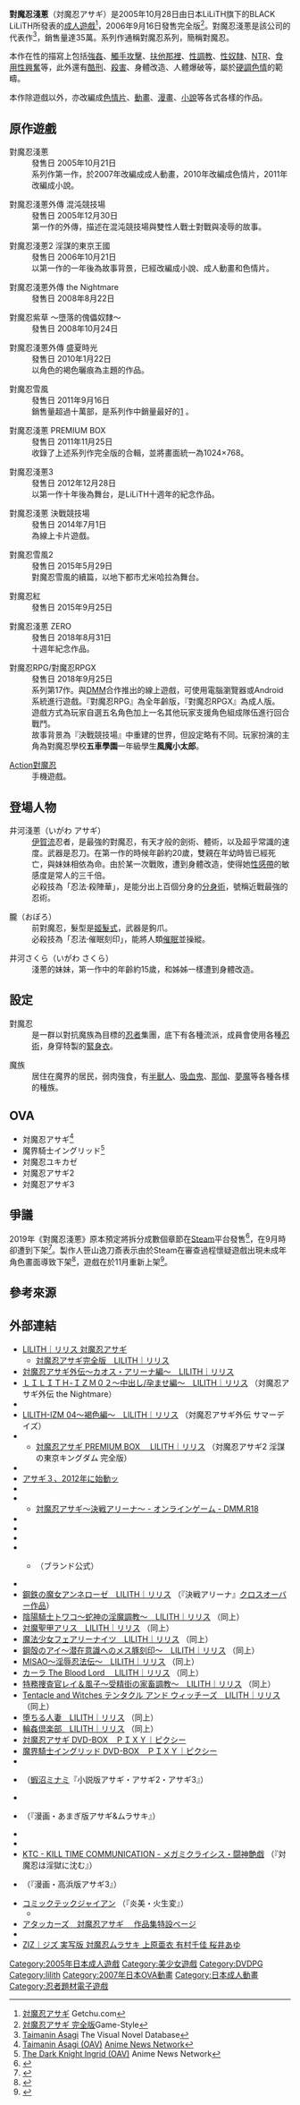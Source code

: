 {{noteTA
|T=zh-tw:對魔忍淺蔥;zh-cn:对魔忍阿莎姬
|1=zh-tw:淺蔥;zh-cn:阿莎姬
}}
{{Infobox animanga/Headerofja
|title= 對魔忍淺蔥
|image= 
|size= 
|caption= 
|japanese= 対魔忍アサギ
|english= 
|kana= たいまにんアサギ
|romaji= Taimanin Asagi
|genre= 奇幻
}}
{{Infobox animanga/name
|original= 
|official= 
|formal= 
|common= 對魔忍淺-{}-蔥、对魔忍阿-{}-莎姬
}}
{{Infobox animanga/Game
|標題=
|類型=冒險
|使用平台=Windows 98SE/Me/2000/XP（初版）<br>Windows XP/Vista/7（完全版）<br>[[DVD播放機|DVD播放機]]（[[DVDPG|DVDPG]]）
|遊戲引擎=
|開發團隊=BLACK LiLiTH
|代理商=BLACK LiLiTH（初版）<br>ANIME LiLiTH（完全版、合集版）<br>AICHERRY（DVDPG）
|製作人=
|監製=笹＠
|腳本=大東縛、木全信二（完全版）
|程式=
|音樂=
|美術=カガミ
|遊戲人數=1
|發售日=2005年10月21日（DL版）<br>2005年10月28日（盒裝版）<br>2006年9月16日（DL完全版）<br>2006年9月29日（盒裝完全版）<br>2008年10月23日（DVDPG）<br>2011年11月25日（合集版）
|對象年齡=18禁
|結局數=
}}
{{Infobox animanga/OVA
|ONA= 
|標題= 
|原案= 
|原作= 
|總導演= 
|導演= むらかみてるあき
|系列構成= 
|劇本= 山口一
|人物原案= カガミ
|人物設定= むらかみてるあき
|機械設定= 
|音樂= 
|音樂製作= 
|動畫製作= 
|製作= PIXY
|書籍= 
|出版商= 
|代理發行= 
|其他代理發行=
|網路= 
|發售日= 2007年2月24日－2008年8月23日
|開始= 
|結束= 
|話數= 4
|其他= 成人動畫
|版權= 
}}
{{Infobox animanga/Novel
|輕小說= 
|標題= 
|原作=Lilith
|作者= 蝦沼ミナミ
|插圖= カガミ
|出版社= [[PARADIGM|PARADIGM]]
|其他出版社= 
|連載雜誌= 
|label= ぷちぱら文庫
|網路= 
|發售日= 2011年10月28日
|開始= 
|結束= 
|冊數= 1
|話數= 
|其他= 成人小說
|版權=
}}
{{Infobox animanga/Footerofja}}
'''對魔忍淺蔥'''（対魔忍アサギ）是2005年10月28日由日本LiLiTH旗下的BLACK LiLiTH所發表的[[日本成人遊戲|成人遊戲]]<ref>[http://www.getchu.com/soft.phtml?id=205801 対魔忍アサギ] {{Wayback|url=http://www.getchu.com/soft.phtml?id=205801 |date=20141219170608 }}Getchu.com{{ja}}</ref>，2006年9月16日發售完全版<ref>[http://www.game-style.jp/lilith/backnumber/200608/29/00asa_li.php 対魔忍アサギ 完全版]{{Dead link|date=2019年10月 |bot=InternetArchiveBot |fix-attempted=yes }}Game-Style{{ja}}</ref>。對魔忍淺蔥是該公司的代表作<ref>[https://vndb.org/v731 Taimanin Asagi] {{Wayback|url=https://vndb.org/v731 |date=20210208214232 }}The Visual Novel Database{{en}}</ref>，銷售量達35萬。系列作通稱對魔忍系列，簡稱對魔忍。

本作在性的描寫上包括[[強姦|強姦]]、[[觸手攻擊|觸手攻擊]]、[[扶他那裡|扶他那裡]]、[[性調教|性調教]]、[[性奴隸|性奴隸]]、[[NTR|NTR]]、[[食用性興奮|食用性興奮]]等，此外還有[[酷刑|酷刑]]、[[殺害|殺害]]、身體改造、人體爆破等，屬於[[硬調色情|硬調色情]]的範疇。

本作除遊戲以外，亦改編成[[色情片|色情片]]、[[動畫|動畫]]、[[漫畫|漫畫]]、[[小說|小說]]等各式各樣的作品。

==原作遊戲==
;對魔忍淺蔥
:發售日 2005年10月21日
:系列作第一作，於2007年改編成成人動畫，2010年改編成色情片，2011年改編成小說。

;對魔忍淺蔥外傳 混沌競技場
:發售日 2005年12月30日
:第一作的外傳，描述在混沌競技場與雙性人戰士對戰與凌辱的故事。

;對魔忍淺蔥2 淫謀的東京王國
:發售日 2006年10月21日
:以第一作的一年後為故事背景，已經改編成小說、成人動畫和色情片。

;對魔忍淺蔥外傳 the Nightmare
:發售日 2008年8月22日

;對魔忍紫草 〜墮落的傀儡奴隸〜
:發售日 2008年10月24日

;對魔忍淺蔥外傳 盛夏時光
:發售日 2010年1月22日
:以角色的褐色曬痕為主題的作品。

;對魔忍雪風
:發售日 2011年9月16日
:銷售量超過十萬部，是系列作中銷量最好的[https://twitter.com/sasalilith/status/646755027193888768] {{Wayback|url=https://twitter.com/sasalilith/status/646755027193888768 |date=20160310191933 }}。

;對魔忍淺蔥 PREMIUM BOX
:發售日 2011年11月25日
:收錄了上述系列作完全版的合輯，並將畫面統一為1024×768。

;對魔忍淺蔥3
:發售日 2012年12月28日
:以第一作十年後為舞台，是LiLiTH十週年的紀念作品。

;對魔忍淺蔥 決戰競技場
:發售日 2014年7月1日
:為線上卡片遊戲。

;對魔忍雪風2
:發售日 2015年5月29日
:對魔忍雪風的續篇，以地下都市尤米哈拉為舞台。

;對魔忍紅
:發售日 2015年9月25日

;對魔忍淺蔥 ZERO
:發售日 2018年8月31日
:十週年紀念作品。

;對魔忍RPG/對魔忍RPGX
:發售日 2018年9月25日
:系列第17作。與[[DMM.com|DMM]]合作推出的線上遊戲，可使用電腦瀏覽器或Android系統進行遊戲。『對魔忍RPG』為全年齡版，『對魔忍RPGX』為成人版。
:遊戲方式為玩家自選五名角色加上一名其他玩家支援角色組成隊伍進行回合戰鬥。
:故事背景為『決戰競技場』中重建的世界，但設定略有不同。玩家扮演的主角為對魔忍學校'''五車學園'''一年級學生'''風魔小太郎'''。

;[[Action對魔忍|Action對魔忍]]
:手機遊戲。

==登場人物==
;井河淺蔥（いがわ アサギ）
:[[伊賀流|伊賀流]]忍者，是最強的對魔忍，有天才般的劍術、體術，以及超乎常識的速度。武器是忍刀。在第一作的時候年齡約20歲，雙親在年幼時皆已經死亡，與妹妹相依為命。由於某一次戰敗，遭到身體改造，使得她[[性感帶|性感帶]]的敏感度是常人的三千倍。
:必殺技為「忍法‧殺陣華」，是能分出上百個分身的[[分身術|分身術]]，號稱近戰最強的忍術。

;朧（おぼろ）
:前對魔忍，髮型是[[姬髮式|姬髮式]]，武器是鉤爪。
:必殺技為「忍法‧催眠刻印」，能將人類[[催眠|催眠]]並操縱。

;井河さくら（いがわ さくら）
:淺蔥的妹妹，第一作中的年齡約15歲，和姊姊一樣遭到身體改造。

==設定==
;對魔忍
:是一群以對抗魔族為目標的[[忍者|忍者]]集團，底下有各種流派，成員會使用各種[[忍術|忍術]]，身穿特製的[[緊身衣|緊身衣]]。

;魔族
:居住在魔界的居民，弱肉強食，有[[半獸人|半獸人]]、[[吸血鬼|吸血鬼]]、[[那伽|那伽]]、[[夢魔|夢魔]]等各種各樣的種族。

==OVA==
*対魔忍アサギ<ref>[http://www.animenewsnetwork.com/encyclopedia/anime.php?id=7830 Taimanin Asagi (OAV)] {{Wayback|url=http://www.animenewsnetwork.com/encyclopedia/anime.php?id=7830 |date=20200924000411 }}[[Anime_News_Network|Anime News Network]]{{en}}</ref>
*魔界騎士イングリッド<ref>[http://www.animenewsnetwork.com/encyclopedia/anime.php?id=11366 The Dark Knight Ingrid (OAV)] {{Wayback|url=http://www.animenewsnetwork.com/encyclopedia/anime.php?id=11366 |date=20201021013759 }}Anime News Network{{en}}</ref>
*対魔忍ユキカゼ
*対魔忍アサギ2
*対魔忍アサギ3

==爭議==
2019年《對魔忍淺蔥》原本預定將拆分成數個章節在[[Steam|Steam]]平台發售<ref>{{cite web |title=重口味18禁《對魔忍阿莎姬》登上Steam，是一款又殘酷又悲壯的成人遊戲 🔞 |url=https://www.4gamers.com.tw/news/detail/39983/lilith-taimanin-asagi-is-coming-to-steam |website=4Gamers |language=zh-tw |date=2019-08-14 |access-date=2019-09-08 |archive-date=2019-08-19 |archive-url=https://web.archive.org/web/20190819125813/https://www.4gamers.com.tw/news/detail/39983/lilith-taimanin-asagi-is-coming-to-steam |dead-url=no }}</ref>，在9月時卻遭到下架<ref>{{cite web |title=Steam🔞《對魔忍阿莎姬》遭無預警下架，LiLith發行頁面也被消失 |url=https://www.4gamers.com.tw/news/detail/40257/lilith-taimanin-asagi-is-shut-down-by-steam |website=4Gamers |language=zh-tw |date=2019-09-05}}</ref>。製作人笹山逸刀斎表示由於Steam在審查過程懷疑遊戲出現未成年角色畫面導致下架<ref>{{cite web |title=Steam🔞《對魔忍》重新上架，淺蔥回來解決問題了 |url=https://www.4gamers.com.tw/news/detail/41252/taimanin-asagi-comes-back-to-steam |website=4Gamers |language=zh-tw |date=2019-11-26 |access-date=2019-12-22 |archive-date=2019-12-22 |archive-url=https://web.archive.org/web/20191222020206/https://www.4gamers.com.tw/news/detail/41252/taimanin-asagi-comes-back-to-steam |dead-url=no }}</ref>，遊戲在於11月重新上架<ref>{{cite web |title=《對魔忍 淺蔥》重回 Steam！官方特別標註全員已成年 |url=https://games.yahoo.com.tw/taimanin-asagi-033038326.html |website=Yahoo奇摩 |language=zh-tw |date=2019年11月24日 |access-date=2019年12月22日 |archive-date=2019年12月22日 |archive-url=https://web.archive.org/web/20191222020833/https://games.yahoo.com.tw/taimanin-asagi-033038326.html |dead-url=no }}</ref>。

==參考來源==
{{reflist|2}}

==外部連結==
<!-- [[facebook|facebook]]などの[[SNS|SNS]]類は[[WP:ELNO#掲載すべきでない外部リンク|WP:ELNO#掲載すべきでない外部リンク]]なので加えないで下さい -->
* [https://www.lilith-soft.com/index.php/black/product24 LILITH｜リリス 対魔忍アサギ] {{Wayback|url=https://www.lilith-soft.com/index.php/black/product24 |date=20201101020602 }}
** [https://www.lilith-soft.com/index.php/anime/product02 <nowiki>対魔忍アサギ完全版　LILITH｜リリス</nowiki>] {{Wayback|url=https://www.lilith-soft.com/index.php/anime/product02 |date=20210228153012 }}
* [https://www.lilith-soft.com/index.php/black/product25 <nowiki>対魔忍アサギ外伝〜カオス・アリーナ編〜　LILITH｜リリス</nowiki>] {{Wayback|url=https://www.lilith-soft.com/index.php/black/product25 |date=20210116114951 }}
* [https://www.lilith-soft.com/index.php/lilith/product27 ＬＩＬＩＴＨ-ＩＺＭ０２〜中出し/孕ませ編〜　LILITH｜リリス] {{Wayback|url=https://www.lilith-soft.com/index.php/lilith/product27 |date=20201124094622 }}（対魔忍アサギ外伝 the Nightmare）
* {{Cite web |url=https://www.lilith-soft.com/index.php/black/product40 |title=対魔忍ムラサキ〜くノ一傀儡奴隷に堕つ〜　LILITH｜リリス |accessdate=2017-10-17 |ref=TNMWEB |archive-date=2021-05-15 |archive-url=https://web.archive.org/web/20210515112630/https://www.lilith-soft.com/index.php/black/product40 |dead-url=no }}
* [https://www.lilith-soft.com/index.php/lilith/product34 LILITH-IZM 04〜褐色編〜　LILITH｜リリス] {{Wayback|url=https://www.lilith-soft.com/index.php/lilith/product34 |date=20201124101220 }}（対魔忍アサギ外伝 サマーデイズ）
* {{Cite web |url=https://www.lilith-soft.com/index.php/black/product31 |title=<nowiki>対魔忍アサギ２〜淫謀の東京キングダム〜　LILITH｜リリス</nowiki> |accessdate=2015-03-07 |ref=TNA2 |archive-date=2020-08-15 |archive-url=https://web.archive.org/web/20200815021341/https://www.lilith-soft.com/index.php/black/product31 |dead-url=no }}
** [https://www.lilith-soft.com/anime/product07_asagi2 <nowiki>対魔忍アサギ PREMIUM BOX 　LILITH｜リリス</nowiki>] {{Wayback|url=https://www.lilith-soft.com/anime/product07_asagi2 |date=20210117153701 }}（対魔忍アサギ2 淫謀の東京キングダム 完全版）
* {{Cite web |url=https://www.lilith-soft.com/index.php/anime/product07 |title=対魔忍アサギ PREMIUM BOX 　LILITH｜リリス |accessdate=2017-10-17 |ref=TNAPBWEB |archive-date=2020-09-20 |archive-url=https://web.archive.org/web/20200920143233/https://www.lilith-soft.com/index.php/anime/product07 |dead-url=no }}
* [https://web.archive.org/web/20190422233559/http://www.lilith-soft.com/anime/yokoku_asagi3.html アサギ３、2012年に始動ッ]
* {{Cite web |url=https://www.lilith-soft.com/anime/product11 |title=対魔忍アサギ３　LILITH｜リリス |accessdate=2014-12-18 |ref=TNA3 |archive-date=2021-03-01 |archive-url=https://web.archive.org/web/20210301062353/https://www.lilith-soft.com/anime/product11/ |dead-url=no }}
* {{Cite web |url=https://web.archive.org/web/20190413220503/http://www.lilith-soft.com/sns/asagi/index.php |title=対魔忍アサギ〜決戦アリーナ〜　LILITH｜リリス |accessdate=2015-02-02 |ref=tnakaweb}}
** [http://www.dmm.co.jp/netgame_s/taimanin-asagi/ 対魔忍アサギ〜決戦アリーナ〜 - オンラインゲーム - DMM.R18] {{Wayback|url=http://www.dmm.co.jp/netgame_s/taimanin-asagi/ |date=20170831192533 }}
* {{Cite web |url=https://www.lilith-soft.com/black/product69 |title=対魔忍 紅 |accessdate=2015-06-10 |ref=TNK |archive-date=2021-03-01 |archive-url=https://web.archive.org/web/20210301000121/https://www.lilith-soft.com/black/product69 |dead-url=no }}
* {{Cite web |url=https://www.lilith-soft.com/black/product72 |title=対魔忍アサギ ZERO |accessdate=2020-05-07 |archive-date=2021-03-01 |archive-url=https://web.archive.org/web/20210301064948/https://www.lilith-soft.com/black/product72/ |dead-url=no }}
* {{Cite web |url=https://www.lilith-soft.com/black/product74 |title=<nowiki>LILITH｜ママは対魔忍</nowiki> |accessdate=2020-05-07 |ref=MWT |archive-date=2021-04-10 |archive-url=https://web.archive.org/web/20210410191627/https://www.lilith-soft.com/black/product74 |dead-url=no }}
* {{Cite web |url=http://blog.livedoor.jp/lilith_soft/ |title=LILITH-SOFT制作BLOG |accessdate=2015-04-10 |ref=LILITH-SOFT BLOG |archive-date=2021-03-16 |archive-url=https://web.archive.org/web/20210316150440/http://blog.livedoor.jp/lilith_soft/ |dead-url=no }}
** {{Twitter|lilith_soft|lilith_soft}}（ブランド公式）
* {{Cite web |url=https://www.lilith-soft.com/goods/lilith_vc |title=LILITH VOCAL COLLECTION -リリスボーカルコレクション- |accessdate=2017-10-16 |ref=LVC |archive-date=2021-03-16 |archive-url=https://web.archive.org/web/20210316143809/https://www.lilith-soft.com/goods/lilith_vc |dead-url=no }}
* [https://www.lilith-soft.com/index.php/black/product48 鋼鉄の魔女アンネローゼ　LILITH｜リリス] {{Wayback|url=https://www.lilith-soft.com/index.php/black/product48 |date=20210228161444 }}（『決戦アリーナ』[[クロスオーバー作品|クロスオーバー作品]]）
* [https://www.lilith-soft.com/index.php/black/product63 陰陽騎士トワコ〜蛇神の淫魔調教〜　LILITH｜リリス] {{Wayback|url=https://www.lilith-soft.com/index.php/black/product63 |date=20210305185557 }}（同上）
* [https://www.lilith-soft.com/black/product65 対魔聖甲アリス　LILITH｜リリス] {{Wayback|url=https://www.lilith-soft.com/black/product65 |date=20210522135332 }}（同上）
* [https://www.lilith-soft.com/index.php/black/product52 魔法少女フェアリーナイツ　LILITH｜リリス] {{Wayback|url=https://www.lilith-soft.com/index.php/black/product52 |date=20200814042912 }}（同上）
* [https://www.lilith-soft.com/index.php/black/product56 鋼殻のアイ〜潜在意識へのメス豚刻印〜　LILITH｜リリス] {{Wayback|url=https://www.lilith-soft.com/index.php/black/product56 |date=20190629143024 }}（同上）
* [https://www.lilith-soft.com/index.php/black/product50 MISAO〜淫辱忍法伝〜　LILITH｜リリス] {{Wayback|url=https://www.lilith-soft.com/index.php/black/product50 |date=20201021235422 }}（同上）
* [https://www.lilith-soft.com/index.php/anime/product08 カーラ The Blood Lord 　LILITH｜リリス] {{Wayback|url=https://www.lilith-soft.com/index.php/anime/product08 |date=20210228155329 }}（同上）
* [https://www.lilith-soft.com/index.php/black/product21 特務捜査官レイ＆風子〜受精街の家畜調教〜　LILITH｜リリス] {{Wayback|url=https://www.lilith-soft.com/index.php/black/product21 |date=20200814045843 }}（同上）
* [https://www.lilith-soft.com/index.php/mist/product05 Tentacle and Witches テンタクル アンド ウィッチーズ　LILITH｜リリス] {{Wayback|url=https://www.lilith-soft.com/index.php/mist/product05 |date=20200919021130 }}（同上）
* [https://www.lilith-soft.com/index.php/black/product55 堕ちる人妻　LILITH｜リリス] {{Wayback|url=https://www.lilith-soft.com/index.php/black/product55 |date=20200702022922 }}（同上）
* [https://www.lilith-soft.com/index.php/anime/product04 輪姦倶楽部　LILITH｜リリス] {{Wayback|url=https://www.lilith-soft.com/index.php/anime/product04 |date=20200815005835 }}（同上）
* [http://www.pixy-soft.com/product/product04_xx.html 対魔忍アサギ DVD-BOX　ＰＩＸＹ｜ピクシー] {{Wayback|url=http://www.pixy-soft.com/product/product04_xx.html |date=20210627165141 }}
* [http://www.pixy-soft.com/product/product12_xx.html 魔界騎士イングリッド DVD-BOX　ＰＩＸＹ｜ピクシー] {{Wayback|url=http://www.pixy-soft.com/product/product12_xx.html |date=20201020080934 }}
* {{Cite web |url=http://www.ziz-entertainment.com/zizd007/top.html |title=対魔忍アサギ2　ZIZ｜ジズ |accessdate=2015-10-12 |ref=zizova2 |archive-date=2016-03-18 |archive-url=https://web.archive.org/web/20160318225619/http://www.ziz-entertainment.com/zizd007/top.html |dead-url=no }}
* {{Cite web |url=http://www.parabook.co.jp/hpdata/bookdata/ppbunko/top_pp/Framesetpp1.html |title=【PP】ぷちぱら文庫　最新情報！ |accessdate=2014-12-18 |ref=ppbunko |archive-date=2019-03-10 |archive-url=https://web.archive.org/web/20190310171734/http://www.parabook.co.jp/hpdata/bookdata/ppbunko/top_pp/Framesetpp1.html |dead-url=no }}（[[蝦沼ミナミ|蝦沼ミナミ]]『小説版アサギ・アサギ2・アサギ3』）
* {{Cite web |url=http://ktcom.jp/book/2dn/2dn302.htm |title=二次元ドリームノベルズ302 - 対魔忍アサギ　恥虐の暗黒遊戯 |accessdate=2014-12-18 |ref=2dn302 |archive-date=2016-03-04 |archive-url=https://web.archive.org/web/20160304065927/http://ktcom.jp/book/2dn/2dn302.htm |dead-url=no }}
* {{Cite web |url=http://ktcom.jp/book/uc/uc50.htm |title=アンリアルコミックス - コミックアンリアルアンソロジー Lilithコレクション2 |accessdate=2015-03-06 |ref=uc50 |archive-date=2021-03-01 |archive-url=https://web.archive.org/web/20210301003610/http://ktcom.jp/book/uc/uc50.htm |dead-url=no }}（『漫画・あまぎ版アサギ&ムラサキ』）
* {{Cite web |url=http://ktcom.jp/books/2dc/2dc265 |title=二次元ドリームコミックス - 対魔忍アサギ　恥虐の暗黒遊戯　THE COMIC |accessdate=2014-12-18 |ref=2dc265 |archive-date=2021-03-07 |archive-url=https://web.archive.org/web/20210307061405/https://ktcom.jp/books/2dc/2dc265 |dead-url=no }}
* {{Cite web |url=http://ktcom.jp/books/2dn/2dn359 |title=二次元ドリームノベルズ359 - 対魔忍アサギ３　淫獄都市の雌忍 |accessdate=2014-12-18 |ref=2dn359 |archive-date=2021-02-25 |archive-url=https://web.archive.org/web/20210225104638/http://ktcom.jp/books/2dn/2dn359 |dead-url=no }}
* [http://ktcom.jp/database/search.cgi?keys1=TK0 KTC - KILL TIME COMMUNICATION - メガミクライシス・闘神艶戯] {{Wayback|url=http://ktcom.jp/database/search.cgi?keys1=TK0 |date=20210303145259 }}（『対魔忍は淫獄に沈む』）
* {{Cite web |url=http://ktcom.jp/books/2dc/2dc400 |title=二次元ドリームコミックス - 対魔忍アサギ3　THE COMIC |accessdate=2015-06-13 |ref=2dc400 |archive-date=2021-03-07 |archive-url=https://web.archive.org/web/20210307054344/https://ktcom.jp/books/2dc/2dc400 |dead-url=no }}（『漫画・高浜版アサギ3』）
* [http://www.techgian.jp/official/comicgian/#16 コミックテックジャイアン] {{Wayback|url=http://www.techgian.jp/official/comicgian/#16 |date=20190506055345 }}（『炎美・火生変』）
** {{Cite web |url=http://www.tgsmart.jp/article.aspx?a=1628 |title=『対魔忍アサギ３外伝 〜炎美・火生変〜』（原作：ANIME LiLiTH／漫画：リボルバー）【コミックジャイアンまとめ】 |accessdate=2015-03-24 |date=2015-01-25 |publisher=[[TG_Smart|TG Smart]] |ref=TG Smart1628 |archive-date=2018-04-20 |archive-url=https://web.archive.org/web/20180420081958/http://www.tgsmart.jp/article.aspx?a=1628 |dead-url=no }}
* [http://www.attackers.net/special/asagi/top.htm アタッカーズ　対魔忍アサギ　 作品集特設ページ] {{Wayback|url=http://www.attackers.net/special/asagi/top.htm |date=20160709110301 }}
* {{Cite web |url=http://www.ziz-entertainment.com/movie/zizg003/top.html |title=ZIZ｜ジズ 実写版 対魔忍アサギ 〜淫謀の東京キングダム〜 波多野結衣 乙葉ななせ 澤村レイコ 阿部乃みく |accessdate=2015-10-12 |ref=zizav2 |archive-date=2021-01-23 |archive-url=https://web.archive.org/web/20210123234855/http://www.ziz-entertainment.com/movie/zizg003/top.html |dead-url=no }}
* [http://www.ziz-entertainment.com/movie/zizg004/top.html ZIZ｜ジズ 実写版 対魔忍ムラサキ 上原亜衣 有村千佳 桜井あゆ] {{Wayback|url=http://www.ziz-entertainment.com/movie/zizg004/top.html |date=20201124231117 }}

{{DEFAULTSORT:Taimanin Asagi}}
[[Category:2005年日本成人遊戲|Category:2005年日本成人遊戲]]
[[Category:美少女遊戲|Category:美少女遊戲]]
[[Category:DVDPG|Category:DVDPG]][[Category:lilith|Category:lilith]]
[[Category:2007年日本OVA動畫|Category:2007年日本OVA動畫]]
[[Category:日本成人動畫|Category:日本成人動畫]]
[[Category:忍者題材電子遊戲|Category:忍者題材電子遊戲]]